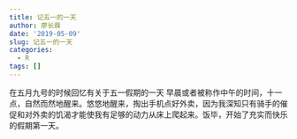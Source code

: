 ```yaml
---
title: 记五一的一天
author: 廖长霖
date: '2019-05-09'
slug: 记五一的一天
categories:
  - R
tags: []
---
```

在五月九号的时候回忆有关于五一假期的一天
早晨或者被称作中午的时间，十一点，自然而然地醒来。悠悠地醒来，掏出手机点好外卖，因为我深知只有骑手的催促和对外卖的饥渴才能使我有足够的动力从床上爬起来。饭毕，开始了充实而快乐的假期第一天。